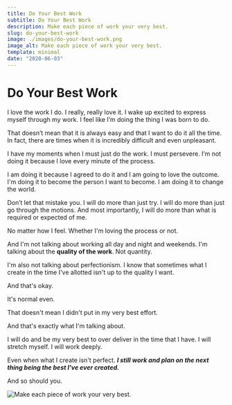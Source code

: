```yaml
---
title: Do Your Best Work
subtitle: Do Your Best Work
description: Make each piece of work your very best.
slug: do-your-best-work
image: ./images/do-your-best-work.png
image_alt: Make each piece of work your very best.
template: minimal
date: "2020-06-03"
---
```



# Do Your Best Work

I love the work I do. I really, really love it. I wake up excited to express myself through my work. I feel like I’m doing the thing I was born to do.

That doesn’t mean that it is always easy and that I want to do it all the time. In fact, there are times when it is <Link to="/blog/big-problems-big-opportunities">incredibly difficult</Link> and even unpleasant.

I have my moments when I must just do the work. I must persevere. I’m not doing it because I love every minute of the process.

I am doing it because I agreed to do it and I am going to love the outcome. I'm doing it <Link to="/blog/why-i-set-goals">to become</Link> the person I want to become. I am doing it to <Link to="/blog/big-problems-big-opportunities">change the world</Link>.

Don’t let that mistake you. I will do more than just try. I will do more than just go through the motions. And most importantly, I will do more than what is required or expected of me.

No matter how I feel. Whether I'm loving the process or not.

And I'm not talking about working all day and night and weekends. I'm talking about the **quality of the work**. Not quantity.

I'm also not talking about perfectionism. I know that sometimes what I create in the time I've allotted isn't up to the quality I want.

And that's okay.

It's normal even.

That doesn't mean I didn't put in my very best effort.

And that's exactly what I'm talking about.

I will do and be my very best to over deliver in the time that I have. I will stretch myself. I will work deeply.

Even when what I create isn't perfect. _**I still work and plan on the next thing being the best I've ever created.**_

And so should you.

![Make each piece of work your very best.](./images/do-your-best-work.png)
